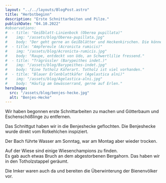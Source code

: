 ```yaml
---
layout: "../../layouts/BlogPost.astro"
title: "Herbstbeginn"
description: "Erste Schnittarbeiten und Pilze."
publishDate: "04.10.2022"
#observations:
#  - title: "Geißblatt-Linienbock (Oberea pupillata)"
#    img: "/assets/blog/Oberea-pupillata.jpg"
#    body: "Der geht gerne an Geißblätter und Heckenkirschen. Die können wir mal suchen im Gelände."
#  - title: "Ampfereule (Acronicta rumicis)"
#    img: "/assets/blog/Acronicta-rumicis.jpg"
#    body: "Raupe, entdeckt von Udo, an Schwertlilie fressend."
#  - title: "Trägrüssler (Barypeithes indet.)"
#    img: "/assets/blog/Barypeithes-indet.jpg"
#    body: "Eine Totholz Käferart. Totholz ist viel vorhanden."
#  - title: "Blauer Erlenblattkäfer (Agelastica alni)"
#    img: "/assets/blog/Agelastica-alni.jpg"
#    body: "Häufig am Gewässerrand, gerne auf Erlen."
heroImage:
  src: "/assets/blog/benjes-hecke.jpg"
  alt: "Benjes-Hecke"
---
```



Wir haben begonnen erste Schnittarbeiten zu machen und Götterbaum und Eschenschößlinge zu entfernen.

Das Schnittgut haben wir in die Benjeshecke geflochten.
Die Benjeshecke wurde direkt vom Rotkehlchen inspiziert.

Der Bach führte Wasser am Sonntag, war am Montag aber wieder trocken.

Auf der Wiese sind einige Wiesenchampions zu finden.  
Es gab auch etwas Bruch an dem abgestorbenen Bergahorn. Das haben wir in den Totholzstappel geräumt.

Die Imker waren auch da und bereiten die Überwinterung der Bienenvölker vor.

<Cards observations={frontmatter.observations} />
